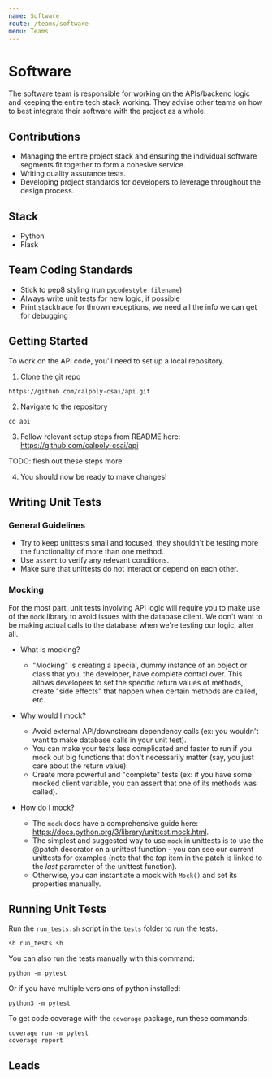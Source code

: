 ---
name: Software
route: /teams/software
menu: Teams
---


# Software

The software team is responsible for working on the APIs/backend logic and keeping the entire tech stack working. They advise other teams on how to best integrate their software with the project as a whole. 

## Contributions

- Managing the entire project stack and ensuring the individual software segments fit together to form a cohesive service.
- Writing quality assurance tests.
- Developing project standards for developers to leverage throughout the design process.

## Stack

- Python
- Flask

## Team Coding Standards

- Stick to pep8 styling (run `pycodestyle filename`)
- Always write unit tests for new logic, if possible
- Print stacktrace for thrown exceptions, we need all the info we can get for debugging

## Getting Started

To work on the API code, you'll need to set up a local repository.

1. Clone the git repo
```
https://github.com/calpoly-csai/api.git
```

2. Navigate to the repository 
```
cd api
```

3. Follow relevant setup steps from README here: https://github.com/calpoly-csai/api

TODO: flesh out these steps more

4. You should now be ready to make changes!

## Writing Unit Tests

### General Guidelines

- Try to keep unittests small and focused, they shouldn't be testing more the functionality of more than one method.
- Use `assert` to verify any relevant conditions.
- Make sure that unittests do not interact or depend on each other.

### Mocking

For the most part, unit tests involving API logic will require you to make use of the `mock` library to avoid issues with the database client.
We don't want to be making actual calls to the database when we're testing our logic, after all.	

- What is mocking?
  - "Mocking" is creating a special, dummy instance of an object or class that you, the developer, have complete control over. 
    This allows developers to set the specific return values of methods,  create "side effects" that happen when certain methods are called, etc.

- Why would I mock?
  - Avoid external API/downstream dependency calls (ex: you wouldn't want to make database calls in your unit test).
  - You can make your tests less complicated and faster to run if you mock out big functions that don't necessarily matter 
    (say, you just care about the return value).
  - Create more powerful and "complete" tests (ex: if you have some mocked client variable, you can assert that one of its methods was called).

- How do I mock? 
  - The `mock` docs have a comprehensive guide here: https://docs.python.org/3/library/unittest.mock.html.
  - The simplest and suggested way to use `mock` in unittests is to use the @patch decorator on a unittest function - you can see our current unittests
    for examples (note that the *top* item in the patch is linked to the *last* parameter of the unittest function).
  - Otherwise, you can instantiate a mock with `Mock()` and set its properties manually.


## Running Unit Tests

Run the `run_tests.sh` script in the `tests` folder to run the tests.
```
sh run_tests.sh
```

You can also run the tests manually with this command:

```
python -m pytest
```

Or if you have multiple versions of python installed:
```
python3 -m pytest
```

To get code coverage with the `coverage` package, run these commands:
```
coverage run -m pytest
coverage report
```

## Leads

<div style={{display:"flex", padding: "10px", borderRadius: "7px", width: "100%", flexWrap:"wrap"}}>
<Contact name="Miles Aikens" github="snekiam" />
<Contact name="Jason Ku" github="Jason-Ku" />
</div>
